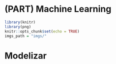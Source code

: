
# (PART) Machine Learning {-} 

```r
library(knitr)
library(png)
knitr::opts_chunk$set(echo = TRUE)
imgs_path = "imgs/"
```


# Modelizar {#modelizacion}

<!-- ---------## Motivación---------------------------------------------- -->

